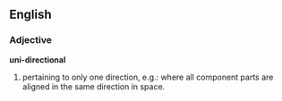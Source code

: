 ==English==
===Adjective===
'''uni-directional'''
# pertaining to only one direction, e.g.: where all component parts are aligned in the same direction in space.